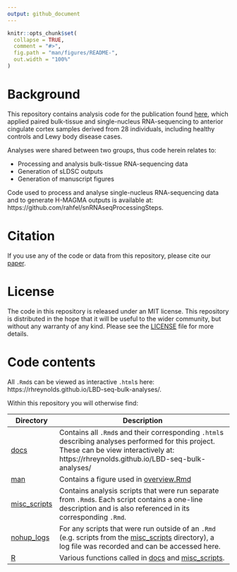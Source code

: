 ```yaml
---
output: github_document
---
```


<!-- README.md is generated from README.Rmd. Please edit that file -->

```r
knitr::opts_chunk$set(
  collapse = TRUE,
  comment = "#>",
  fig.path = "man/figures/README-",
  out.width = "100%"
)
```

# Background

This repository contains analysis code for the publication found [here](https://www.biorxiv.org/content/10.1101/2021.04.22.440800v1), which applied paired bulk-tissue and single-nucleus RNA-sequencing to anterior cingulate cortex samples derived from 28 individuals, including healthy controls and Lewy body disease cases.

Analyses were shared between two groups, thus code herein relates to:

- Processing and analysis bulk-tissue RNA-sequencing data
- Generation of sLDSC outputs
- Generation of manuscript figures

Code used to process and analyse single-nucleus RNA-sequencing data and to generate H-MAGMA outputs is available at: https://github.com/rahfel/snRNAseqProcessingSteps. 

# Citation
If you use any of the code or data from this repository, please cite our [paper](https://www.biorxiv.org/content/10.1101/2021.04.22.440800v1).

# License
The code in this repository is released under an MIT license. This repository is distributed in the hope that it will be useful to the wider community, but without any warranty of any kind. Please see the [LICENSE](LICENSE) file for more details. 

# Code contents

All `.Rmd`s can be viewed as interactive `.html`s here: https://rhreynolds.github.io/LBD-seq-bulk-analyses/.

Within this repository you will otherwise find:

| Directory | Description |
| --------- | --------------------------------------------------------------------------- |
| [docs](docs) | Contains all `.Rmd`s and their corresponding `.html`s describing analyses performed for this project. These can be view interactively at: https://rhreynolds.github.io/LBD-seq-bulk-analyses/|
| [man](man) | Contains a figure used in [overview.Rmd](docs/overviews/RNAseq_workflow_tissue.Rmd) |
| [misc_scripts](misc_scripts) | Contains analysis scripts that were run separate from `.Rmd`s. Each script contains a one-line description and is also referenced in its corresponding `.Rmd`. |
| [nohup_logs](nohup_logs) | For any scripts that were run outside of an `.Rmd` (e.g. scripts from the [misc_scripts](misc_scripts) directory), a log file was recorded and can be accessed here. |
| [R](R)| Various functions called in [docs](docs) and [misc_scripts](misc_scripts). |




